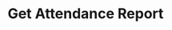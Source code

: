 ---
title: 'Get Attendance Report'
openapi: '/api-reference/openapi_reports.json GET /reports/attendance'
---